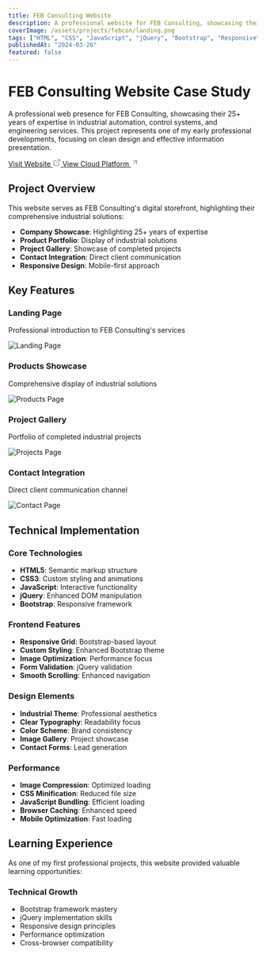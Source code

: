 ```yaml
---
title: FEB Consulting Website
description: A professional website for FEB Consulting, showcasing their industrial automation and control systems expertise. Built with Bootstrap, HTML, CSS, and jQuery.
coverImage: /assets/projects/febcon/landing.png
tags: ["HTML", "CSS", "JavaScript", "jQuery", "Bootstrap", "Responsive"]
publishedAt: "2024-03-26"
featured: false
---
```


# FEB Consulting Website Case Study

A professional web presence for FEB Consulting, showcasing their 25+ years of expertise in industrial automation, control systems, and engineering services. This project represents one of my early professional developments, focusing on clean design and effective information presentation.

<div className="flex flex-col sm:flex-row items-start sm:items-center gap-2 sm:gap-4 my-6">
  <a href="https://febcon.co.za" target="_blank" className="inline-flex items-center gap-2 px-4 py-2 bg-primary text-primary-foreground hover:bg-primary/90 rounded-md transition-colors">
    <span>Visit Website</span>
    <svg xmlns="http://www.w3.org/2000/svg" width="16" height="16" viewBox="0 0 24 24" fill="none" stroke="currentColor" strokeWidth="2" strokeLinecap="round" strokeLinejoin="round"><path d="M18 13v6a2 2 0 0 1-2 2H5a2 2 0 0 1-2-2V8a2 2 0 0 1 2-2h6"></path><polyline points="15 3 21 3 21 9"></polyline><line x1="10" y1="14" x2="21" y2="3"></line></svg>
  </a>
  <a href="/projects/febcon-cloud" className="inline-flex items-center gap-2 px-4 py-2 bg-primary/10 hover:bg-primary/20 text-primary rounded-md transition-colors">
    <span>View Cloud Platform</span>
    <svg xmlns="http://www.w3.org/2000/svg" width="16" height="16" viewBox="0 0 24 24" fill="none" stroke="currentColor" strokeWidth="2" strokeLinecap="round" strokeLinejoin="round"><line x1="7" y1="17" x2="17" y2="7"></line><polyline points="7 7 17 7 17 17"></polyline></svg>
  </a>
</div>

## Project Overview

This website serves as FEB Consulting's digital storefront, highlighting their comprehensive industrial solutions:

- **Company Showcase**: Highlighting 25+ years of expertise
- **Product Portfolio**: Display of industrial solutions
- **Project Gallery**: Showcase of completed projects
- **Contact Integration**: Direct client communication
- **Responsive Design**: Mobile-first approach

## Key Features

### Landing Page
Professional introduction to FEB Consulting's services

![Landing Page](/assets/projects/febcon/landing.png)

### Products Showcase
Comprehensive display of industrial solutions

![Products Page](/assets/projects/febcon/products.png)

### Project Gallery
Portfolio of completed industrial projects

![Projects Page](/assets/projects/febcon/projects.png)

### Contact Integration
Direct client communication channel

![Contact Page](/assets/projects/febcon/contact.png)

## Technical Implementation

### Core Technologies
- **HTML5**: Semantic markup structure
- **CSS3**: Custom styling and animations
- **JavaScript**: Interactive functionality
- **jQuery**: Enhanced DOM manipulation
- **Bootstrap**: Responsive framework

### Frontend Features
- **Responsive Grid**: Bootstrap-based layout
- **Custom Styling**: Enhanced Bootstrap theme
- **Image Optimization**: Performance focus
- **Form Validation**: jQuery validation
- **Smooth Scrolling**: Enhanced navigation

### Design Elements
- **Industrial Theme**: Professional aesthetics
- **Clear Typography**: Readability focus
- **Color Scheme**: Brand consistency
- **Image Gallery**: Project showcase
- **Contact Forms**: Lead generation

### Performance
- **Image Compression**: Optimized loading
- **CSS Minification**: Reduced file size
- **JavaScript Bundling**: Efficient loading
- **Browser Caching**: Enhanced speed
- **Mobile Optimization**: Fast loading

## Learning Experience

As one of my first professional projects, this website provided valuable learning opportunities:

### Technical Growth
- Bootstrap framework mastery
- jQuery implementation skills
- Responsive design principles
- Performance optimization
- Cross-browser compatibility